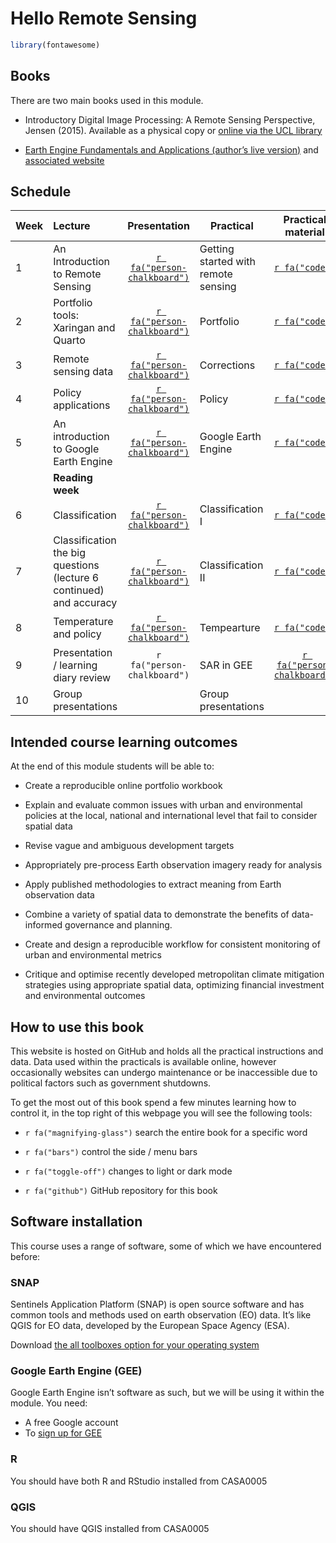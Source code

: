 # Hello Remote Sensing {.unnumbered}

```r
library(fontawesome)
```

## Books

There are two main books used in this module.

-   Introductory Digital Image Processing: A Remote Sensing Perspective, Jensen (2015). Available as a physical copy or [online via the UCL library](https://read.kortext.com/reader/pdf/1872407/Cover)

-   [Earth Engine Fundamentals and Applications (author's live version)](https://docs.google.com/document/d/1dLSaGXlAnI0jK6LAB6F-gQLBA30NTT0pz1tovHfOmvI/edit) and [associated website](https://www.eefabook.org/go-to-the-book.html)

## Schedule

| Week | Lecture                                                             |                                      Presentation                                       | Practical                           |                                   Practical material                                   |
|---------------|:--------------|:-------------:|---------------|:-------------:|
| 1    | An Introduction to Remote Sensing                                   | [`r fa("person-chalkboard")`](https://andrewmaclachlan.github.io/CASA0023-lecture-1/#1) | Getting started with remote sensing |        [`r fa("code")`](https://andrewmaclachlan.github.io/CASA0023/intro.html)        |
| 2    | Portfolio tools: Xaringan and Quarto                                | [`r fa("person-chalkboard")`](https://andrewmaclachlan.github.io/CASA0023-lecture-2/#1) | Portfolio                           |     [`r fa("code")`](https://andrewmaclachlan.github.io/CASA0023/2_portfolio.html)     |
| 3    | Remote sensing data                                                 | [`r fa("person-chalkboard")`](https://andrewmaclachlan.github.io/CASA0023-lecture-3/#1) | Corrections                         |    [`r fa("code")`](https://andrewmaclachlan.github.io/CASA0023/3_corrections.html)    |
| 4    | Policy applications                                                 | [`r fa("person-chalkboard")`](https://andrewmaclachlan.github.io/CASA0023-lecture-4/#1) | Policy                              |      [`r fa("code")`](https://andrewmaclachlan.github.io/CASA0023/4_policy.html)       |
| 5    | An introduction to Google Earth Engine                               | [`r fa("person-chalkboard")`](https://andrewmaclachlan.github.io/CASA0023-lecture-5/#1)                                                                                        | Google Earth Engine                 |       [`r fa("code")`](https://andrewmaclachlan.github.io/CASA0023/5_GEE_I.html)       |
|      | **Reading week**                                                    |                                                                                         |                                     |                                                                                        |
| 6    | Classification                                                      | [`r fa("person-chalkboard")`](https://andrewmaclachlan.github.io/CASA0023-lecture-6/#1) | Classification I                    | [`r fa("code")`](https://andrewmaclachlan.github.io/CASA0023/6_classification_I.html)  |
| 7    | Classification the big questions (lecture 6 continued) and accuracy | [`r fa("person-chalkboard")`](https://andrewmaclachlan.github.io/CASA0023-lecture-7/#1) | Classification II                   | [`r fa("code")`](https://andrewmaclachlan.github.io/CASA0023/7_classification_II.html) |
| 8    | Temperature and policy                                              | [`r fa("person-chalkboard")`](https://andrewmaclachlan.github.io/CASA0023-lecture-8/#1) | Tempearture                         |    [`r fa("code")`](https://andrewmaclachlan.github.io/CASA0023/8_temperature.html)    |
| 9    | Presentation / learning diary review                                   | `r fa("person-chalkboard")` | SAR in GEE                          |                                     [`r fa("person-chalkboard")`](https://andrewmaclachlan.github.io/CASA0023-lecture-9/#1)                                      |
| 10   | Group presentations              |                                                                                         | Group presentations                 |                                                                                        |

## Intended course learning outcomes

At the end of this module students will be able to:

-   Create a reproducible online portfolio workbook

-   Explain and evaluate common issues with urban and environmental policies at the local, national and international level that fail to consider spatial data

-   Revise vague and ambiguous development targets

-   Appropriately pre-process Earth observation imagery ready for analysis

-   Apply published methodologies to extract meaning from Earth observation data

-   Combine a variety of spatial data to demonstrate the benefits of data-informed governance and planning.

-   Create and design a reproducible workflow for consistent monitoring of urban and environmental metrics

-   Critique and optimise recently developed metropolitan climate mitigation strategies using appropriate spatial data, optimizing financial investment and environmental outcomes

## How to use this book

This website is hosted on GitHub and holds all the practical instructions and data. Data used within the practicals is available online, however occasionally websites can undergo maintenance or be inaccessible due to political factors such as government shutdowns.

To get the most out of this book spend a few minutes learning how to control it, in the top right of this webpage you will see the following tools:

-   `r fa("magnifying-glass")` search the entire book for a specific word

-   `r fa("bars")` control the side / menu bars

-   `r fa("toggle-off")` changes to light or dark mode

-   `r fa("github")` GitHub repository for this book

## Software installation

This course uses a range of software, some of which we have encountered before:

### SNAP

Sentinels Application Platform (SNAP) is open source software and has common tools and methods used on earth observation (EO) data. It's like QGIS for EO data, developed by the European Space Agency (ESA).

Download [the all toolboxes option for your operating system](https://step.esa.int/main/download/snap-download/)

### Google Earth Engine (GEE)

Google Earth Engine isn't software as such, but we will be using it within the module. You need:

-   A free Google account
-   To [sign up for GEE](https://earthengine.google.com/)

### R

You should have both R and RStudio installed from CASA0005

### QGIS

You should have QGIS installed from CASA0005

